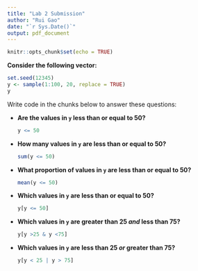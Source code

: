 ---
title: "Lab 2 Submission"
author: "Rui Gao"
date: "`r Sys.Date()`"
output: pdf_document
---

```{r setup, include=FALSE}
knitr::opts_chunk$set(echo = TRUE)
```

**Consider the following vector:**

```{r}
set.seed(12345)
y <- sample(1:100, 20, replace = TRUE)
y
```

Write code in the chunks below to answer these questions:

* **Are the values in `y` less than or equal to 50?**

    ```{r}
   y <= 50
    ```

* **How many values in `y` are less than or equal to 50?**
    
    ```{r}
   sum(y <= 50)
    ```

* **What proportion of values in `y` are less than or equal to 50?**

    ```{r}
   mean(y <= 50)
    ```

* **Which values in `y` are less than or equal to 50?**

    ```{r}
   y[y <= 50]
    ```
    
* **Which values in `y` are greater than 25 *and* less than 75?**

    ```{r}
   y[y >25 & y <75]
    ```

* **Which values in `y` are less than 25 *or* greater than 75?**

    ```{r}
   y[y < 25 | y > 75]
    ```


